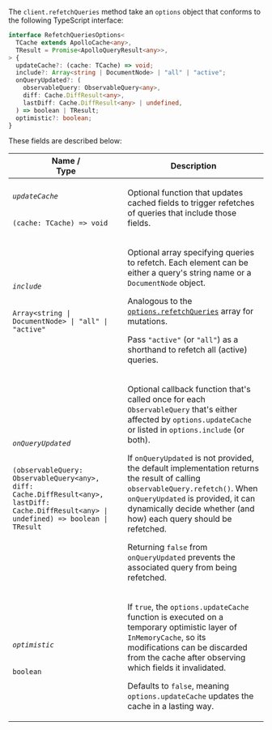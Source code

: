 The `client.refetchQueries` method take an `options` object that conforms to the
following TypeScript interface:

```ts
interface RefetchQueriesOptions<
  TCache extends ApolloCache<any>,
  TResult = Promise<ApolloQueryResult<any>>,
> {
  updateCache?: (cache: TCache) => void;
  include?: Array<string | DocumentNode> | "all" | "active";
  onQueryUpdated?: (
    observableQuery: ObservableQuery<any>,
    diff: Cache.DiffResult<any>,
    lastDiff: Cache.DiffResult<any> | undefined,
  ) => boolean | TResult;
  optimistic?: boolean;
}
```

These fields are described below:

<table class="field-table api-ref">
  <thead>
    <tr>
      <th>Name /<br/>Type</th>
      <th>Description</th>
    </tr>
  </thead>
  <tbody>

<tr>
<td>

###### `updateCache`

`(cache: TCache) => void`
</td>

<td>

Optional function that updates cached fields to trigger refetches of queries that include those fields.

</td>
</tr>

<tr>
<td>

###### `include`

`Array<string | DocumentNode> | "all" | "active"`
</td>

<td>

Optional array specifying queries to refetch. Each element can be either a query's string name or a `DocumentNode` object.

Analogous to the [`options.refetchQueries`](/react/data/mutations/#options) array for mutations.

Pass `"active"` (or `"all"`) as a shorthand to refetch all (active) queries.

</td>
</tr>

<tr>
<td>

###### `onQueryUpdated`

`(observableQuery: ObservableQuery<any>, diff: Cache.DiffResult<any>, lastDiff: Cache.DiffResult<any> | undefined) => boolean | TResult`

</td>

<td>

Optional callback function that's called once for each `ObservableQuery` that's either affected by `options.updateCache` or listed in `options.include` (or both).

If `onQueryUpdated` is not provided, the default implementation returns the
result of calling `observableQuery.refetch()`. When `onQueryUpdated` is
provided, it can dynamically decide whether (and how) each query should be
refetched.

Returning `false` from `onQueryUpdated` prevents the associated query
from being refetched.

</td>
</tr>

<tr>
<td>

###### `optimistic`

`boolean`
</td>

<td>

If `true`, the `options.updateCache` function is executed on a temporary optimistic layer of `InMemoryCache`, so its modifications can be discarded from the cache after observing which fields it invalidated.

Defaults to `false`, meaning `options.updateCache` updates the cache in a
lasting way.

</td>
</tr>

</tbody>
</table>
